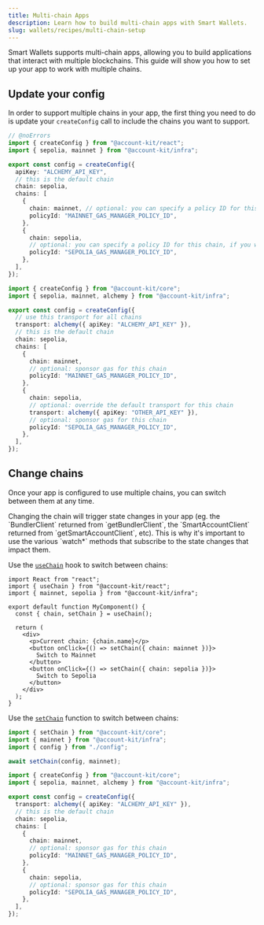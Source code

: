 ```yaml
---
title: Multi-chain Apps
description: Learn how to build multi-chain apps with Smart Wallets.
slug: wallets/recipes/multi-chain-setup
---
```


Smart Wallets supports multi-chain apps, allowing you to build applications that interact with multiple blockchains. This guide will show you how to set up your app to work with multiple chains.

## Update your config

In order to support multiple chains in your app, the first thing you need to do is update your `createConfig` call to include the chains you want to support.

<Tabs>
  <Tab title="React">

```ts twoslash config.ts
// @noErrors
import { createConfig } from "@account-kit/react";
import { sepolia, mainnet } from "@account-kit/infra";

export const config = createConfig({
  apiKey: "ALCHEMY_API_KEY",
  // this is the default chain
  chain: sepolia,
  chains: [
    {
      chain: mainnet, // optional: you can specify a policy ID for this chain, if you want to sponsor gas
      policyId: "MAINNET_GAS_MANAGER_POLICY_ID",
    },
    {
      chain: sepolia,
      // optional: you can specify a policy ID for this chain, if you want to sponsor gas
      policyId: "SEPOLIA_GAS_MANAGER_POLICY_ID",
    },
  ],
});
```

  </Tab>
  <Tab title="Core">

```ts twoslash
import { createConfig } from "@account-kit/core";
import { sepolia, mainnet, alchemy } from "@account-kit/infra";

export const config = createConfig({
  // use this transport for all chains
  transport: alchemy({ apiKey: "ALCHEMY_API_KEY" }),
  // this is the default chain
  chain: sepolia,
  chains: [
    {
      chain: mainnet,
      // optional: sponsor gas for this chain
      policyId: "MAINNET_GAS_MANAGER_POLICY_ID",
    },
    {
      chain: sepolia,
      // optional: override the default transport for this chain
      transport: alchemy({ apiKey: "OTHER_API_KEY" }),
      // optional: sponsor gas for this chain
      policyId: "SEPOLIA_GAS_MANAGER_POLICY_ID",
    },
  ],
});
```

  </Tab>
</Tabs>

## Change chains

Once your app is configured to use multiple chains, you can switch between them at any time.

<Tip>
  Changing the chain will trigger state changes in your app (eg. the
  `BundlerClient` returned from `getBundlerClient`, the `SmartAccountClient`
  returned from `getSmartAccountClient`, etc). This is why it's important to use
  the various `watch*` methods that subscribe to the state changes that impact
  them.
</Tip>

<Tabs>
  <Tab title="React">

Use the [`useChain`](/wallets/reference/account-kit/react/hooks/useChain) hook to switch between chains:

```tsx twoslash
import React from "react";
import { useChain } from "@account-kit/react";
import { mainnet, sepolia } from "@account-kit/infra";

export default function MyComponent() {
  const { chain, setChain } = useChain();

  return (
    <div>
      <p>Current chain: {chain.name}</p>
      <button onClick={() => setChain({ chain: mainnet })}>
        Switch to Mainnet
      </button>
      <button onClick={() => setChain({ chain: sepolia })}>
        Switch to Sepolia
      </button>
    </div>
  );
}
```

  </Tab>
  <Tab title="Core">

Use the [`setChain`](/wallets/reference/account-kit/core/functions/setChain) function to switch between chains:

<CodeBlocks>

```ts twoslash example.ts
import { setChain } from "@account-kit/core";
import { mainnet } from "@account-kit/infra";
import { config } from "./config";

await setChain(config, mainnet);
```

```ts twoslash config.ts filename="config.ts"
import { createConfig } from "@account-kit/core";
import { sepolia, mainnet, alchemy } from "@account-kit/infra";

export const config = createConfig({
  transport: alchemy({ apiKey: "ALCHEMY_API_KEY" }),
  // this is the default chain
  chain: sepolia,
  chains: [
    {
      chain: mainnet,
      // optional: sponsor gas for this chain
      policyId: "MAINNET_GAS_MANAGER_POLICY_ID",
    },
    {
      chain: sepolia,
      // optional: sponsor gas for this chain
      policyId: "SEPOLIA_GAS_MANAGER_POLICY_ID",
    },
  ],
});
```

</CodeBlocks>

  </Tab>
</Tabs>

